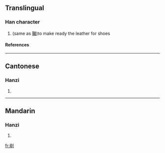 ==Translingual==
===Han character===
{{Han char|rad=刀|as=08|sn=10|four=|canj=日女中弓 (AVLN)}}
# (same as [[鞨]])to make ready the leather for shoes
====References====
{{Han ref|kx=0141.240|hdz=10348.050|uh=34ED|ud=13549}}

----
==Cantonese==
===Hanzi===
{{yue-hanzi|jyut=|y=hot3}}
# {{defn|Cantonese}}

----
==Mandarin==
===Hanzi===
{{cmn-hanzi|pin=[[hé]] (he2)|wg=ho<sup>2</sup>}}
# {{defn|Mandarin}}

[[fr:㓭]]
